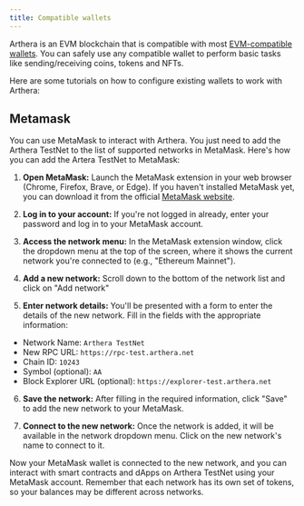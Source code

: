 ```yaml
---
title: Compatible wallets
---
```

Arthera is an EVM blockchain that is compatible with most [EVM-compatible wallets](/learn/other-wallets). You can safely use any compatible wallet to perform basic tasks like sending/receiving coins, tokens and NFTs.

Here are some tutorials on how to configure existing wallets to work with Arthera:

## Metamask
You can use MetaMask to interact with Arthera. You just need to add the Arthera TestNet to the list of supported networks in MetaMask.
Here's how you can add the Artera TestNet to MetaMask:

1. **Open MetaMask:**
Launch the MetaMask extension in your web browser (Chrome, Firefox, Brave, or Edge). If you haven't installed MetaMask yet, you can download it from the official [MetaMask website](https://metamask.io/download/).

2. **Log in to your account:**
If you're not logged in already, enter your password and log in to your MetaMask account.

3. **Access the network menu:**
In the MetaMask extension window, click the dropdown menu at the top of the screen, where it shows the current network you're connected to (e.g., "Ethereum Mainnet").

4. **Add a new network:** Scroll down to the bottom of the network list and click on "Add network"

5. **Enter network details:** You'll be presented with a form to enter the details of the new network. Fill in the fields with the appropriate information:

 - Network Name: `Arthera TestNet`
 - New RPC URL: `https://rpc-test.arthera.net`
 - Chain ID: `10243`
 - Symbol (optional): `AA`
 - Block Explorer URL (optional): `https://explorer-test.arthera.net`

6. **Save the network:** After filling in the required information, click "Save" to add the new network to your MetaMask.

7. **Connect to the new network:** Once the network is added, it will be available in the network dropdown menu. Click on the new network's name to connect to it.

Now your MetaMask wallet is connected to the new network, and you can interact with smart contracts and dApps on Arthera TestNet using your MetaMask account.
Remember that each network has its own set of tokens, so your balances may be different across networks.
